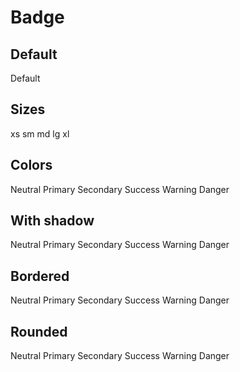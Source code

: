 
# Badge

## Default
<Spacer />
<Badge >Default</Badge>

## Sizes
<Spacer height={2}></Spacer>
<Badge size="xs">xs</Badge>
<Badge size="sm">sm</Badge>
<Badge size="md">md</Badge>
<Badge size="lg">lg</Badge>
<Badge size="xl">xl</Badge>

## Colors
<Spacer height={2}></Spacer>

<Badge color="neutral">Neutral</Badge>
<Badge color="primary">Primary</Badge>
<Badge color="secondary">Secondary</Badge>
<Badge color="success">Success</Badge>
<Badge color="warning">Warning</Badge>
<Badge color="danger">Danger</Badge>

## With shadow
<Spacer height={2}></Spacer>

<Badge color="neutral" variant="shadow">Neutral</Badge>
<Badge color="primary" variant="shadow">Primary</Badge>
<Badge color="secondary" variant="shadow">Secondary</Badge>
<Badge color="success" variant="shadow">Success</Badge>
<Badge color="warning" variant="shadow">Warning</Badge>
<Badge color="danger" variant="shadow">Danger</Badge>

## Bordered
<Spacer height={2}></Spacer>
<Badge color="neutral" variant="bordered">Neutral</Badge>
<Badge color="primary" variant="bordered">Primary</Badge>
<Badge color="secondary" variant="bordered">Secondary</Badge>
<Badge color="success" variant="bordered">Success</Badge>
<Badge color="warning" variant="bordered">Warning</Badge>
<Badge color="danger" variant="bordered">Danger</Badge>

## Rounded
<Spacer height={2}></Spacer>
<Badge color="neutral" radius="full">Neutral</Badge>
<Badge color="primary" radius="full">Primary</Badge>
<Badge color="secondary" radius="full">Secondary</Badge>
<Badge color="success" radius="full">Success</Badge>
<Badge color="warning" radius="full">Warning</Badge>
<Badge color="danger" radius="full">Danger</Badge>